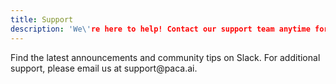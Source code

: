 ```yaml
---
title: Support
description: 'We\'re here to help! Contact our support team anytime for quick assistance.'
---
```


<CardGroup cols={2}>
  <Card
    title="Join Slack Community"
    icon="download"
    href="https://join.slack.com/t/paca-ai/shared_invite/zt-2mpyadhut-i_jb1g0cL073uq71DG0YlA"
  >
    Find the latest announcements and community tips on Slack.
  </Card>
  <Card
    title="Email Paca Team"
    icon="book"
    href="mailto:support@paca.ai"
  >
    For additional support, please email us at support@paca.ai.
  </Card>
</CardGroup>

